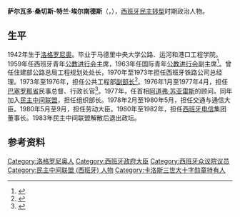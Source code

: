{{西班牙语姓名|桑切斯-特兰|埃尔南德斯}}
{{Infobox officeholder
| 姓名     = 萨尔瓦多·桑切斯-特兰
| 原名     = {{lang|es|Salvador Sánchez-Terán}}
| 图像     =  Sánchez Terán.jpg
| 职务     = 西班牙劳动大臣
| 就任日期 = 1980年5月3日
| 卸任日期 = 1980年9月9日
| 君主     = [[胡安·卡洛斯一世|胡安·卡洛斯一世]]
| 首相     = [[阿道弗·苏亚雷斯|阿道弗·苏亚雷斯]]
| 前任     = [[拉斐尔·卡尔沃·奥尔特加|拉斐尔·卡尔沃·奥尔特加]]
| 继任     = [[费利克斯·曼努埃尔·佩雷斯·米亚雷斯|费利克斯·曼努埃尔·佩雷斯·米亚雷斯]]
| 职务1    = 西班牙交通与通信大臣
| 就任日期1= 1978年2月25日
| 卸任日期1= 1980年5月3日
| 前任1    = [[何塞·利亚多|何塞·利亚多]]
| 继任1    = [[何塞·路易斯·阿尔瓦雷斯·阿尔瓦雷斯|何塞·路易斯·阿尔瓦雷斯]]
| 职务2    = [[西班牙众议院|西班牙众议院]]议员
| 就任日期2= 1977年6月29日
| 卸任日期2= 1982年8月31日
| 选民2    = 萨拉曼卡
| 性别     = 男
| 出生日期 = {{Bda|1934|4|19}}
| 出生地点 = {{flag|Spain|1931}}[[洛格罗尼奥|洛格罗尼奥]]
| 逝世日期 = 
| 逝世地点 = 
| 国籍     = {{flag|Spain}}
| 职业     = [[政治人物|政治人物]]
}}
'''萨尔瓦多·桑切斯-特兰·埃尔南德斯'''（{{lang-es|Salvador Sánchez-Terán Hernández}}，{{bd|1934年|4月19日||catIdx=Sanchez}}），[[西班牙民主转型|西班牙民主转型]]时期政治人物。

== 生平 ==
1942年生于[[洛格罗尼奥|洛格罗尼奥]]。毕业于马德里中央大学公路、运河和港口工程学院。1959年任西班牙青年[[公教进行会|公教进行会]]主席，1963年任国际青年[[公教进行会|公教进行会]]副主席<ref>{{cite web |title=Salvador Sánchez-Terán Hernández |url=http://www.valvanera.com/riojanos/sanchezteran1.htm |archiveurl=https://web.archive.org/web/20110907195705/http://www.valvanera.com/riojanos/sanchezteran1.htm |archivedate=2011-09-07 |work=Valvanera}}</ref>。曾任住建部公路总局工程规划处处长，1970年至1973年担任西班牙铁路公司总经理。1973年至1976年，担任公共工程部[[次长|副部长]]<ref>{{cite journal |title=Decreto 31/1976,de 9 de enero, por el que cesa como Subsecretario de este Departamento don Salvador Sánchez-Terán Hernández |journal=Boletín Oficial del Estado |date=1976-01-14 |issue=12 |page=748 |language=es}}</ref>。1976年1月至1977年4月，担任[[巴塞罗那省|巴塞罗那省]]民事总督、行政长官<ref>{{cite journal |title=Decreto 30/1976, de 9 enero, por el que se nombra Gobernador civil y Jefe provincial de Barcelona a don Salvador Sánchez-Terán Hernández |journal=[[Boletín_Oficial_del_Estado|Boletín Oficial del Estado]] |date=1976-01-14 |issue=12 |page=747 |url=https://www.boe.es/buscar/doc.php?id=BOE-A-1976-761 |language=es |access-date=2020-11-20 |archive-date=2020-11-28 |archive-url=https://web.archive.org/web/20201128101641/https://www.boe.es/buscar/doc.php?id=BOE-A-1976-761 |dead-url=no }}</ref>。1977年，任首相[[阿道弗·苏亚雷斯|阿道弗·苏亚雷斯]]的顾问。同年加入[[民主中间联盟_(西班牙)|民主中间联盟]]，担任组织部长。1978年2月至1980年5月，担任交通与通信大臣。1980年5月至9月，担任劳动大臣。1980年至1982年，担任[[西班牙电信|西班牙电信]]集团董事长。1983年民主中间联盟解散后退出政坛。

== 参考资料 ==
{{Reflist}}
{{第二次苏亚雷斯内阁}}
{{第三次苏亚雷斯内阁}}
{{Authority control}}

{{DEFAULTSORT:Sanchez-Teran, Salvador}}
[[Category:洛格罗尼奥人|Category:洛格罗尼奥人]]
[[Category:西班牙政府大臣|Category:西班牙政府大臣]]
[[Category:西班牙众议院议员|Category:西班牙众议院议员]]
[[Category:民主中间联盟_(西班牙)_人物|Category:民主中间联盟 (西班牙) 人物]]
[[Category:卡洛斯三世大十字勋章持有人|Category:卡洛斯三世大十字勋章持有人]]